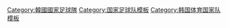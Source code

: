 {{Catnav|頁面分類|...|体育|体育模板|足球模板}}

[[Category:韓國國家足球隊|Category:韓國國家足球隊]]
[[Category:国家足球队模板|Category:国家足球队模板]]
[[Category:韩国体育国家队模板|Category:韩国体育国家队模板]]